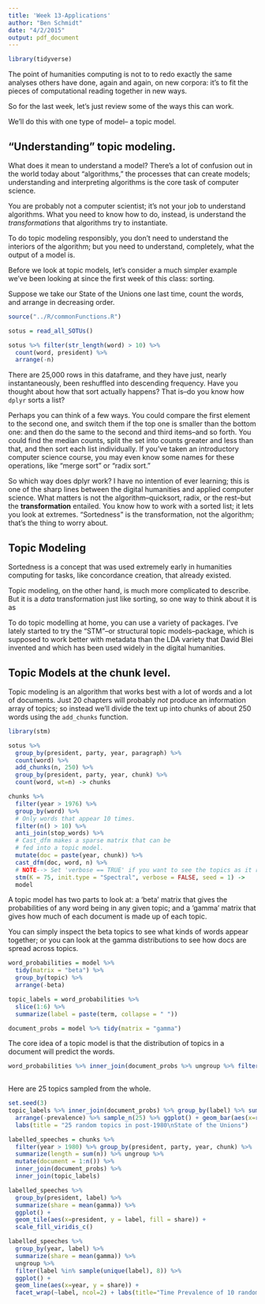 ```yaml
---
title: 'Week 13-Applications'
author: "Ben Schmidt"
date: "4/2/2015"
output: pdf_document
---
```


```r
library(tidyverse)
```


The point of humanities computing is not to to redo exactly the same analyses others have done, again and again, on new corpora: it's to fit the pieces of computational reading together in new ways.

So for the last week, let's just review some of the ways this can work. 


We'll do this with one type of model-- a topic model.

## "Understanding" topic modeling.

What does it mean to understand a model? There's a lot of confusion out in the world today about "algorithms," the processes that can create models; understanding and interpreting algorithms is
the core task of computer science.

You are probably not a computer scientist; it's not your job to understand algorithms. What you need to know how to do, instead, is understand the *transformations* that algorithms try to instantiate.

To do topic modeling responsibly, you don't need to understand the interiors of the algorithm; but you need to understand, completely, what the output of a model is.

Before we look at topic models, let's consider a much simpler example we've been looking at since
the first week of this class: sorting.

Suppose we take our State of the Unions one last time, count the words, and arrange in decreasing order.

```r
source("../R/commonFunctions.R")

sotus = read_all_SOTUs()

sotus %>% filter(str_length(word) > 10) %>%
  count(word, president) %>% 
  arrange(-n)
```

There are 25,000 rows in this dataframe, and they have just, nearly instantaneously, been reshuffled into descending frequency. Have you thought about how that sort actually happens? That is--do you know how `dplyr` sorts a list?

Perhaps you can think of a few ways. You could compare the first element to the second one, and switch them if the top one is smaller than the bottom one: and then do the same to the second and third items--and so forth. You could find the median counts, split the set into counts greater and less than that, and then sort each list individually. If you've taken an introductory computer science course, you may even know some names for these operations, like "merge sort" or "radix sort."

So which way does dplyr work? I have no intention of ever learning; this is one of the sharp lines between the digital humanities and applied computer science. What matters is not the algorithm--quicksort, radix, or the rest--but the **transformation** entailed. You know how to work with a sorted list; it lets you look at extremes. "Sortedness" is the transformation, not the algorithm; that's the thing to worry about.


## Topic Modeling

Sortedness is a concept that was used extremely early in humanities computing for tasks, like
concordance creation, that already existed.

Topic modeling, on the other hand, is much more complicated to describe. But it is a *data* transformation just like sorting, so one way to think about it is as 

To do topic modelling at home, you can use a variety of packages. I've lately started to try the "STM"--or structural topic models--package, which is supposed to work better with metadata than the LDA variety that David Blei invented and which has been used widely in the digital humanities.

## Topic Models at the chunk level.

Topic modeling is an algorithm that works best with a lot of words and a lot of documents. Just 20 chapters will probably *not* produce an information array of topics; so instead
we'll divide the text up into chunks of about 250 words using the `add_chunks` function.

```r

library(stm)

sotus %>% 
  group_by(president, party, year, paragraph) %>%
  count(word) %>% 
  add_chunks(n, 250) %>%
  group_by(president, party, year, chunk) %>%
  count(word, wt=n) -> chunks

chunks %>%
  filter(year > 1976) %>%
  group_by(word) %>%
  # Only words that appear 10 times.
  filter(n() > 10) %>%
  anti_join(stop_words) %>%
  # Cast_dfm makes a sparse matrix that can be 
  # fed into a topic model.
  mutate(doc = paste(year, chunk)) %>%
  cast_dfm(doc, word, n) %>%
  # NOTE--> Set 'verbose == TRUE' if you want to see the topics as it runs.
  stm(K = 75, init.type = "Spectral", verbose = FALSE, seed = 1) ->
  model
```

A topic model has two parts to look at: a 'beta' matrix that gives the probabilities of any word being in any given topic;
and a 'gamma' matrix that gives how much of each document is made up of each topic.

You can simply inspect the beta topics
to see what kinds of words appear together; or you can look at the gamma distributions to see how docs are spread across topics.

```r
word_probabilities = model %>%
  tidy(matrix = "beta") %>%
  group_by(topic) %>% 
  arrange(-beta)

topic_labels = word_probabilities %>%
  slice(1:6) %>%
  summarize(label = paste(term, collapse = " "))

document_probs = model %>% tidy(matrix = "gamma")
```

The core idea of a topic model is that the distribution of topics in a document will predict the words.


```r

word_probabilities %>% inner_join(document_probs %>% ungroup %>% filter(document==1)) %>% mutate(prob = beta * gamma) %>% ungroup %>% summarize(s = sum(prob))
   

```

Here are 25 topics sampled from the whole.

```r
set.seed(3)
topic_labels %>% inner_join(document_probs) %>% group_by(label) %>% summarize(prevalence = mean(gamma)) %>%
  arrange(-prevalence) %>% sample_n(25) %>% ggplot() + geom_bar(aes(x=reorder(label, prevalence), y = prevalence), stat = "identity") + coord_flip() +
  labs(title = "25 random topics in post-1980\nState of the Unions")

```

```r
labelled_speeches = chunks %>%
  filter(year > 1980) %>% group_by(president, party, year, chunk) %>%
  summarize(length = sum(n)) %>% ungroup %>%
  mutate(document = 1:n()) %>%
  inner_join(document_probs) %>%
  inner_join(topic_labels)

labelled_speeches %>%
  group_by(president, label) %>% 
  summarize(share = mean(gamma)) %>%
  ggplot() +
  geom_tile(aes(x=president, y = label, fill = share)) +
  scale_fill_viridis_c()

labelled_speeches %>%
  group_by(year, label) %>% 
  summarize(share = mean(gamma)) %>%
  ungroup %>% 
  filter(label %in% sample(unique(label), 8)) %>%
  ggplot() +
  geom_line(aes(x=year, y = share)) + 
  facet_wrap(~label, ncol=2) + labs(title="Time Prevalence of 10 random topics")

```
